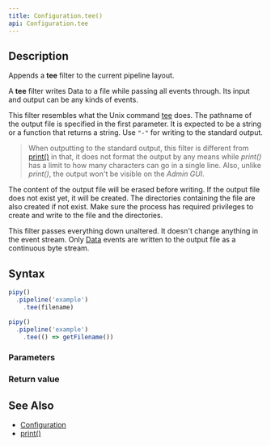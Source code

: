 ```yaml
---
title: Configuration.tee()
api: Configuration.tee
---
```


## Description

Appends a **tee** filter to the current pipeline layout.

A **tee** filter writes Data to a file while passing all events through. Its input and output can be any kinds of events.

<FilterDiagram
  name="tee"
  input="Event"
  output="Event"
/>

This filter resembles what the Unix command [tee](https://en.wikipedia.org/wiki/Tee_(command)) does. The pathname of the output file is specified in the first parameter. It is expected to be a string or a function that returns a string. Use `"-"` for writing to the standard output.

> When outputting to the standard output, this filter is different from [print()](/reference/api/Configuration/print) in that, it does not format the output by any means while _print()_ has a limit to how many characters can go in a single line. Also, unlike _print()_, the output won't be visible on the _Admin GUI_.

The content of the output file will be erased before writing. If the output file does not exist yet, it will be created. The directories containing the file are also created if not exist. Make sure the process has required privileges to create and write to the file and the directories.

This filter passes everything down unaltered. It doesn't change anything in the event stream. Only [Data](/reference/api/Data) events are written to the output file as a continuous byte stream.

## Syntax

``` js
pipy()
  .pipeline('example')
    .tee(filename)

pipy()
  .pipeline('example')
    .tee(() => getFilename())
```

### Parameters

<Parameters/>

### Return value

<ReturnValue/>

## See Also

* [Configuration](/reference/api/Configuration)
* [print()](/reference/api/Configuration/print)
